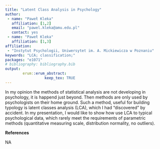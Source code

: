 ```yaml
---
title: "Latent Class Analysis in Psychology"
author:
 - name: "Paweł Kleka"
   affiliation: [1,2]
   email: "pawel.kleka@amu.edu.pl"
   contact: yes
 - name: "Paweł Kleka"
   affiliation: [1,3]
affiliation:
 - "Instytut Psychologii, Uniwersytet im. A. Mickiewicza w Poznaniu"
keywords: "LCA; classification;"
packages: "e1071"
# bibliography: bibliography.bib
output:  
        erum::erum_abstract:
                  keep_tex: TRUE
---
```


In my opinion the methods of statistical analysis are not developing in
psychology, it is happend just beyond. Then methods are only used by
psychologists on their home ground. Such a method, useful for building
typology is latent classes analysis (LCA), which I had "discovered" by
accident. In my presentation, I would like to show how use LCA to
typical psychological data, which rarely meet the requirements of
parametric methods (quantitative measuring scale, distribution
normality, no outliers).

**References**

NA
